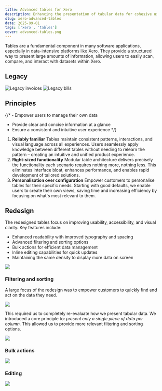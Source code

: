 ```yaml
---
title: Advanced tables for Xero
description: Enhancing the presentation of tabular data for cohesive user experiences.
slug: xero-advanced-tables
date: 2025-09-01
tags: ['xero', 'tables']
cover: advanced-tables.png
---
```


Tables are a fundamental component in many software applications, especially in data-intensive platforms like Xero. They provide a structured way to present large amounts of information, allowing users to easily scan, compare, and
interact with datasets within Xero.

## Legacy

![Legacy invoices](legacy-invoices.png)
![Legacy bills](legacy-bills.png)

## Principles

{/* - Empower users to manage their own data
- Provide clear and concise information at a glance
- Ensure a consistent and intuitive user experience */}

1. **Reliably familiar**
Tables maintain consistent patterns, interactions, and visual language across all experiences.
Users seamlessly apply knowledge between different tables without needing to relearn the pattern – creating an intuitive and unified product experience.
2. **Right-sized functionality**
Modular table architecture delivers precisely the functionality each scenario requires nothing more, nothing less. This eliminates interface bloat, enhances performance, and enables rapid development of tailored solutions.
3. **Personalisation over configuration**
Empower customers to personalise tables for their specific needs. Starting with good defaults, we enable users to create their own views, saving time and increasing efficiency by focusing on what's most relevant to them.

## Redesign

The redesigned tables focus on improving usability, accessibility, and visual clarity. Key features include:
- Enhanced readability with improved typography and spacing
- Advanced filtering and sorting options
- Bulk actions for efficient data management
- Inline editing capabilities for quick updates
- Maintaining the same density to display more data on screen

![](invoices.png)

### Filtering and sorting

A large focus of the redesign was to empower customers to quickly find and act on the data they need. 

![](filter-pills.png)

This required us to completely re-evaluate how we present tabular data. We introduced a core principle to: *present only a single piece of data per column.*
This allowed us to provide more relevant filtering and sorting options.


![](filtering.png)

### Bulk actions

![](bulk-selection.png)


### Editing

![](editing.png)

